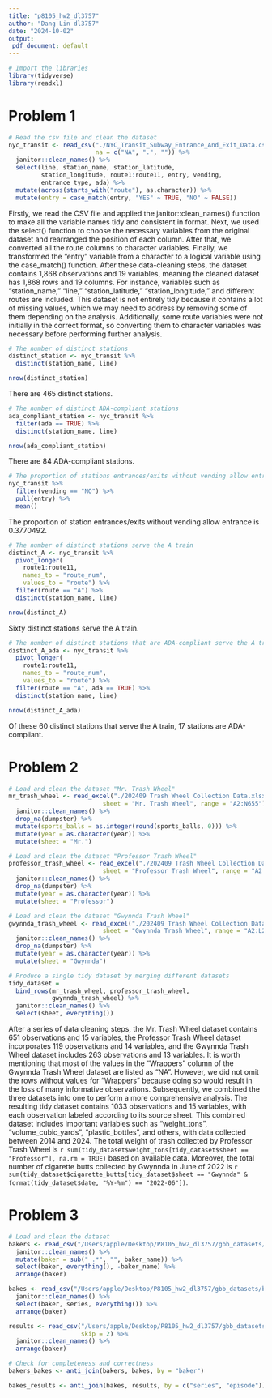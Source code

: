 ```yaml
---
title: "p8105_hw2_dl3757"
author: "Dang Lin dl3757"
date: "2024-10-02"
output:
 pdf_document: default
---
```


```r
# Import the libraries
library(tidyverse)
library(readxl)
```

# Problem 1
```r
# Read the csv file and clean the dataset
nyc_transit <- read_csv("./NYC_Transit_Subway_Entrance_And_Exit_Data.csv", 
                        na = c("NA", ".", "")) %>% 
  janitor::clean_names() %>% 
  select(line, station_name, station_latitude, 
         station_longitude, route1:route11, entry, vending, 
         entrance_type, ada) %>% 
  mutate(across(starts_with("route"), as.character)) %>%
  mutate(entry = case_match(entry, "YES" ~ TRUE, "NO" ~ FALSE))
```

Firstly, we read the CSV file and applied the janitor::clean_names() function to make all the variable names tidy and consistent in format. Next, we used the select() function to choose the necessary variables from the original dataset and rearranged the position of each column. After that, we converted all the route columns to character variables. Finally, we transformed the "entry" variable from a character to a logical variable using the case_match() function. After these data-cleaning steps, the dataset contains 1,868 observations and 19 variables, meaning the cleaned dataset has 1,868 rows and 19 columns. For instance, variables such as "station_name," "line," "station_latitude," "station_longitude," and different routes are included. This dataset is not entirely tidy because it contains a lot of missing values, which we may need to address by removing some of them depending on the analysis. Additionally, some route variables were not initially in the correct format, so converting them to character variables was necessary before performing further analysis.

```r
# The number of distinct stations
distinct_station <- nyc_transit %>% 
  distinct(station_name, line)

nrow(distinct_station)
```

There are 465 distinct stations.

```r
# The number of distinct ADA-compliant stations
ada_compliant_station <- nyc_transit %>% 
  filter(ada == TRUE) %>% 
  distinct(station_name, line)

nrow(ada_compliant_station)
```

There are 84 ADA-compliant stations.

```r
# The proportion of stations entrances/exits without vending allow entrance
nyc_transit %>%  
  filter(vending == "NO") %>%  
  pull(entry) %>%  
  mean()
```

The proportion of station entrances/exits without vending allow entrance is 0.3770492.

```r
# The number of distinct stations serve the A train
distinct_A <- nyc_transit %>% 
  pivot_longer(
    route1:route11,
    names_to = "route_num",
    values_to = "route") %>% 
  filter(route == "A") %>% 
  distinct(station_name, line)

nrow(distinct_A)
```

Sixty distinct stations serve the A train.

```r
# The number of distinct stations that are ADA-compliant serve the A train
distinct_A_ada <- nyc_transit %>%  
  pivot_longer(
    route1:route11,
    names_to = "route_num",
    values_to = "route") %>%  
  filter(route == "A", ada == TRUE) %>%  
  distinct(station_name, line)

nrow(distinct_A_ada)
```

Of these 60 distinct stations that serve the A train, 17 stations are ADA-compliant.

# Problem 2
```r
# Load and clean the dataset "Mr. Trash Wheel"
mr_trash_wheel <- read_excel("./202409 Trash Wheel Collection Data.xlsx", 
                          sheet = "Mr. Trash Wheel", range = "A2:N655") %>% 
  janitor::clean_names() %>% 
  drop_na(dumpster) %>% 
  mutate(sports_balls = as.integer(round(sports_balls, 0))) %>% 
  mutate(year = as.character(year)) %>% 
  mutate(sheet = "Mr.")
```

```r
# Load and clean the dataset "Professor Trash Wheel"
professor_trash_wheel <- read_excel("./202409 Trash Wheel Collection Data.xlsx", 
                          sheet = "Professor Trash Wheel", range = "A2:M123") %>% 
  janitor::clean_names() %>% 
  drop_na(dumpster) %>% 
  mutate(year = as.character(year)) %>% 
  mutate(sheet = "Professor")
```

```r
# Load and clean the dataset "Gwynnda Trash Wheel"
gwynnda_trash_wheel <- read_excel("./202409 Trash Wheel Collection Data.xlsx", 
                          sheet = "Gwynnda Trash Wheel", range = "A2:L266") %>% 
  janitor::clean_names() %>% 
  drop_na(dumpster) %>% 
  mutate(year = as.character(year)) %>% 
  mutate(sheet = "Gwynnda")
```

```r
# Produce a single tidy dataset by merging different datasets
tidy_dataset = 
  bind_rows(mr_trash_wheel, professor_trash_wheel, 
            gwynnda_trash_wheel) %>%
  janitor::clean_names() %>% 
  select(sheet, everything())
```

After a series of data cleaning steps, the Mr. Trash Wheel dataset contains 651 observations and 15 variables, the Professor Trash Wheel dataset incorporates 119 observations and 14 variables, and the Gwynnda Trash Wheel dataset includes 263 observations and 13 variables. It is worth mentioning that most of the values in the "Wrappers" column of the Gwynnda Trash Wheel dataset are listed as "NA". However, we did not omit the rows without values for "Wrappers" because doing so would result in the loss of many informative observations. Subsequently, we combined the three datasets into one to perform a more comprehensive analysis. The resulting tidy dataset contains 1033 observations and 15 variables, with each observation labeled according to its source sheet. This combined dataset includes important variables such as "weight_tons", "volume_cubic_yards", "plastic_bottles", and others, with data collected between 2014 and 2024. The total weight of trash collected by Professor Trash Wheel is `r sum(tidy_dataset$weight_tons[tidy_dataset$sheet == "Professor"], na.rm = TRUE)` based on available data. Moreover, the total number of cigarette butts collected by Gwynnda in June of 2022 is `r sum(tidy_dataset$cigarette_butts[tidy_dataset$sheet == "Gwynnda" & format(tidy_dataset$date, "%Y-%m") == "2022-06"])`.

# Problem 3
```r
# Load and clean the dataset
bakers <- read_csv("/Users/apple/Desktop/P8105_hw2_dl3757/gbb_datasets/bakers.csv") %>%
  janitor::clean_names() %>% 
  mutate(baker = sub(" .*", "", baker_name)) %>% 
  select(baker, everything(), -baker_name) %>% 
  arrange(baker)

bakes <- read_csv("/Users/apple/Desktop/P8105_hw2_dl3757/gbb_datasets/bakes.csv") %>%
  janitor::clean_names() %>% 
  select(baker, series, everything()) %>% 
  arrange(baker)

results <- read_csv("/Users/apple/Desktop/P8105_hw2_dl3757/gbb_datasets/results.csv", 
                    skip = 2) %>%
  janitor::clean_names() %>% 
  arrange(baker)
```

```r
# Check for completeness and correctness
bakers_bakes <- anti_join(bakers, bakes, by = "baker")

bakes_results <- anti_join(bakes, results, by = c("series", "episode"))
```